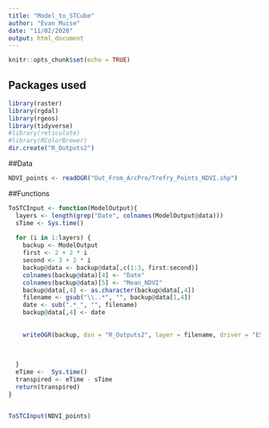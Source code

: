 ```yaml
---
title: "Model_to_STCube"
author: "Evan Muise"
date: "11/02/2020"
output: html_document
---
```


```r
knitr::opts_chunk$set(echo = TRUE)
```

## Packages used

```r
library(raster)
library(rgdal)
library(rgeos)
library(tidyverse)
#library(reticulate)
#library(RColorBrewer)
dir.create("R_Outputs2")
```

##Data

```r
NDVI_points <- readOGR("Out_From_ArcPro/Trefry_Points_NDVI.shp")
```

##Functions
```r
ToSTCInput <- function(ModelOutput){
  layers <- length(grep("Date", colnames(ModelOutput@data)))
  sTime <- Sys.time()
  
  for (i in 1:layers) {
    backup <- ModelOutput
    first <- 2 + 2 * i
    second <- 3 + 2 * i
    backup@data <- backup@data[,c(1:3, first:second)]
    colnames(backup@data)[4] <- "Date"
    colnames(backup@data)[5] <- "Mean_NDVI"
    backup@data[,4] <- as.character(backup@data[,4])
    filename <- gsub("\\..*", "", backup@data[1,4])
    date <- sub(".*_", "", filename)
    backup@data[,4] <- date
    
    
    writeOGR(backup, dsn = "R_Outputs2", layer = filename, driver = "ESRI Shapefile", overwrite_layer = TRUE)
    
    
    
  }
  eTime <-  Sys.time()
  transpired <- eTime - sTime
  return(transpired)
}


ToSTCInput(NDVI_points)
```

